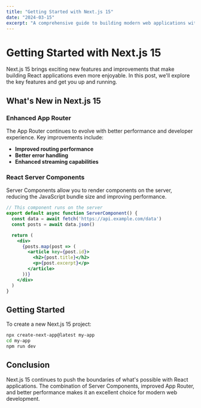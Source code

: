 ```yaml
---
title: "Getting Started with Next.js 15"
date: "2024-03-15"
excerpt: "A comprehensive guide to building modern web applications with Next.js 15, featuring the new App Router and React Server Components."
---
```


# Getting Started with Next.js 15

Next.js 15 brings exciting new features and improvements that make building React applications even more enjoyable. In this post, we'll explore the key features and get you up and running.

## What's New in Next.js 15

### Enhanced App Router
The App Router continues to evolve with better performance and developer experience. Key improvements include:

- **Improved routing performance**
- **Better error handling**
- **Enhanced streaming capabilities**

### React Server Components
Server Components allow you to render components on the server, reducing the JavaScript bundle size and improving performance.

```jsx
// This component runs on the server
export default async function ServerComponent() {
  const data = await fetch('https://api.example.com/data')
  const posts = await data.json()

  return (
    <div>
      {posts.map(post => (
        <article key={post.id}>
          <h2>{post.title}</h2>
          <p>{post.excerpt}</p>
        </article>
      ))}
    </div>
  )
}
```

## Getting Started

To create a new Next.js 15 project:

```bash
npx create-next-app@latest my-app
cd my-app
npm run dev
```

## Conclusion

Next.js 15 continues to push the boundaries of what's possible with React applications. The combination of Server Components, improved App Router, and better performance makes it an excellent choice for modern web development.